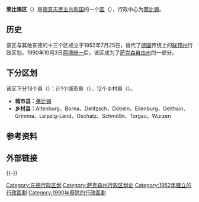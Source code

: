 {{Infobox settlement
| name = 莱比锡区
| native_name                    = Bezirk Leipzig
| settlement_type         = [[东德|东德]][[德意志民主共和國行政區劃|分区]]
| image_map               = District of Leipzig  in German Democratic Republic.svg

| mapsize                 = 
| map_alt                 = 
| map_caption             = 在德意志民主共和国的位置
| latd  = 51 |latm  = 20 |lats  =  |latNS  = N
| longd = 12 |longm = 45 |longs =  |longEW = E
| coordinates_type        = type:adm1st_region:DE
| subdivision_type        = [[世界地理索引|国家]]
| subdivision_name        = [[東德|東德]]
| subdivision_type1       = [[德意志民主共和國行政區劃|县]]
| subdivision_name1       = 12乡村县，1城市县
<!-- established --------------->
| established_title       = 成立
| established_date        = 1952年
| extinct_title           = 解体
| extinct_date            = 1990年
| seat                    = [[莱比锡|莱比锡]]
| area_total_km2          = 4966 
| elevation_max_m         = 
| elevation_min_m         = 
| population_footnotes    = <ref name=a>''"40 Jahre DDR"'', National central administration for statistics, May 1989 </ref>
| population_total        = 1360900 
| population_as_of        = 1989
| population_density_km2  = auto
| postal_code_type        = <!-- enter ZIP code, Postcode, Post code, Postal code... -->
| postal_code             = 
| area_code_type          = <!-- defaults to: Area code(s) -->
| area_code               = 
| registration_plate      = S, U
}}
'''莱比锡区'''（{{lang-de|Bezirk Leipzig}}）是[[德意志民主共和国|德意志民主共和国]]的一个[[德意志民主共和國行政區劃|区]]（{{lang|de|Bezirk}}），行政中心为[[莱比锡|莱比锡]]。

==历史==
该区与其他东德的十三个区成立于1952年7月25日，替代了[[德国|德国]]传统上的[[联邦州_(德国)|联邦州]]行政区划。1990年10月3日[[两德统一|两德统一]]后，该区成为了[[萨克森自由州|萨克森自由州]]的一部分。

==下分区划==
该区下分13个县（{{lang|de|Kreise}}）：计1个城市县（{{lang|de|Stadtkreise}}）、12个乡村县（{{lang|de|Landkreise}}）。
*'''城市县：'''[[莱比锡|莱比锡]]
*'''乡村县：'''Altenburg、Borna、Delitzsch、Döbeln、Eilenburg、Geithain、Grimma、Leipzig-Land、Oschatz、Schmölln、Torgau、Wurzen

==参考资料==
{{Reflist}}

==外部链接==
{{commonscat-inline|Bezirk Leipzig}}

{{-}}
{{Bezirke DDR}}

[[Category:东德行政区划|Category:东德行政区划]]
[[Category:萨克森州行政区划史|Category:萨克森州行政区划史]]
[[Category:1952年建立的行政區劃|Category:1952年建立的行政區劃]]
[[Category:1990年廢除的行政區劃|Category:1990年廢除的行政區劃]]